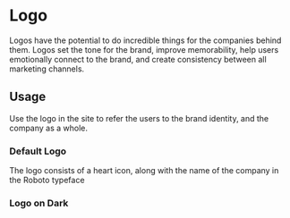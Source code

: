 
<Meta title="Design System/Design/Logo"/>

# Logo

Logos have the potential to do incredible things for the companies behind them. Logos set the tone for the brand, improve memorability, help users emotionally connect to the brand, and create consistency between all marketing channels. 

## Usage 

Use the logo in the site to refer the users to the brand identity, and the company as a whole.

### Default Logo

The logo consists of a heart icon, along with the name of the company in the Roboto typeface

<Preview withToolbar>
  <Story name="Logo">
      <DefaultLogo />
  </Story>
</Preview>

### Logo on Dark

<Preview withToolbar>
  <Story name="Logo Dark">
      <DarkLogo />
  </Story>
</Preview>

